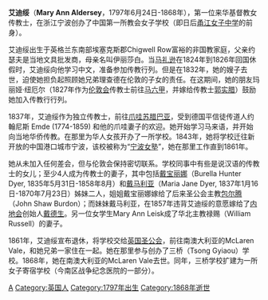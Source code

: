 '''艾迪绥'''（'''Mary Ann Aldersey'''，1797年6月24日-1868年），第一位来华基督教女传教士，在浙江宁波创办了中国第一所教会女子学校（即日后[[甬江女子中学|甬江女子中学]]的前身）。 

艾迪绥出生于英格兰东南部埃塞克斯郡Chigwell Row富裕的非国教家庭，父亲约瑟夫是当地文具批发商，母亲名叫伊丽莎白。当[[马礼逊|马礼逊]]在1824年到1826年回国休假时，艾迪绥向他学习中文，准备参加传教行列。但是在1832年，她的嫂子去世，迫使她担负起照顾她兄弟理查德在伦敦的子女的责任。在这期间，她的朋友玛丽娅·纽厄尔（1827年作为[[伦敦会|伦敦会]]传教士前往[[马六甲|马六甲]]，并嫁给传教士[[郭实腊|郭实腊]]）鼓励她加入传教行行列。

1837年，艾迪绥作为独立传教士，前往[[爪哇|爪哇]][[苏腊巴亚|苏腊巴亚]]，受到德国平信徒传道人约翰尼斯 Emde (1774-1859) 和他的爪哇妻子的欢迎。她开始学习马来语，并开始向当地华侨传教。在那里为华人女孩开办了一所学校。1843年，她将学校迁往新开放的中国港口城市宁波，该校被称为“[[宁波女塾|宁波女塾]]”，她在那里工作直到1861年。

她从未加入任何差会，但与伦敦会保持密切联系。学校同事中有些是说汉语的传教士的女儿；至少4人成为传教士的妻子，其中包括[[戴宝丽娜|戴宝丽娜]]（Burella Hunter Dyer, 1835年5月31日-1858年8月）和[[戴马利亚|戴马利亚]]（Maria Jane Dyer, 1837年1月16日-1870年7月23日）姊妹二人，姐姐戴宝丽娜嫁给了后来圣公会主教[[包尔腾|包尔腾]]（John Shaw Burdon）；而妹妹戴马利亚，在1857年违背艾迪绥的意愿嫁给了[[内地会|内地会]]创始人[[戴德生|戴德生]]。另一位女学生Mary Ann Leisk成了华北主教禄赐（William Russell）的妻子。

1861年，艾迪绥宣布退休，将学校交给[[英国圣公会|英国圣公会]]，前往南澳大利亚的McLaren Vale，和她兄弟一家住在一起。她在那里参与创办了三桥（Tsong Gyiaou）学校。1868年，她在南澳大利亚的McLaren Vale去世。同年，三桥学校扩建为一所女子寄宿学校（今南区战争纪念医院的一部分）。

{{宁波基督教传教士}}
{{Authority control}}
[[Category:在华基督教传教士|A]]
[[Category:英国人|Category:英国人]]
[[Category:1797年出生|Category:1797年出生]]
[[Category:1868年逝世|Category:1868年逝世]]